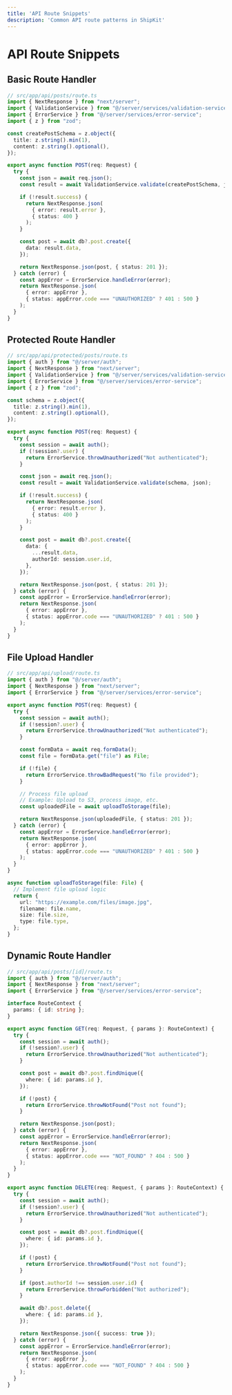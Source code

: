 ```yaml
---
title: 'API Route Snippets'
description: 'Common API route patterns in ShipKit'
---
```


# API Route Snippets

## Basic Route Handler

```typescript
// src/app/api/posts/route.ts
import { NextResponse } from "next/server";
import { ValidationService } from "@/server/services/validation-service";
import { ErrorService } from "@/server/services/error-service";
import { z } from "zod";

const createPostSchema = z.object({
  title: z.string().min(1),
  content: z.string().optional(),
});

export async function POST(req: Request) {
  try {
    const json = await req.json();
    const result = await ValidationService.validate(createPostSchema, json);

    if (!result.success) {
      return NextResponse.json(
        { error: result.error },
        { status: 400 }
      );
    }

    const post = await db?.post.create({
      data: result.data,
    });

    return NextResponse.json(post, { status: 201 });
  } catch (error) {
    const appError = ErrorService.handleError(error);
    return NextResponse.json(
      { error: appError },
      { status: appError.code === "UNAUTHORIZED" ? 401 : 500 }
    );
  }
}
```

## Protected Route Handler

```typescript
// src/app/api/protected/posts/route.ts
import { auth } from "@/server/auth";
import { NextResponse } from "next/server";
import { ValidationService } from "@/server/services/validation-service";
import { ErrorService } from "@/server/services/error-service";
import { z } from "zod";

const schema = z.object({
  title: z.string().min(1),
  content: z.string().optional(),
});

export async function POST(req: Request) {
  try {
    const session = await auth();
    if (!session?.user) {
      return ErrorService.throwUnauthorized("Not authenticated");
    }

    const json = await req.json();
    const result = await ValidationService.validate(schema, json);

    if (!result.success) {
      return NextResponse.json(
        { error: result.error },
        { status: 400 }
      );
    }

    const post = await db?.post.create({
      data: {
        ...result.data,
        authorId: session.user.id,
      },
    });

    return NextResponse.json(post, { status: 201 });
  } catch (error) {
    const appError = ErrorService.handleError(error);
    return NextResponse.json(
      { error: appError },
      { status: appError.code === "UNAUTHORIZED" ? 401 : 500 }
    );
  }
}
```

## File Upload Handler

```typescript
// src/app/api/upload/route.ts
import { auth } from "@/server/auth";
import { NextResponse } from "next/server";
import { ErrorService } from "@/server/services/error-service";

export async function POST(req: Request) {
  try {
    const session = await auth();
    if (!session?.user) {
      return ErrorService.throwUnauthorized("Not authenticated");
    }

    const formData = await req.formData();
    const file = formData.get("file") as File;

    if (!file) {
      return ErrorService.throwBadRequest("No file provided");
    }

    // Process file upload
    // Example: Upload to S3, process image, etc.
    const uploadedFile = await uploadToStorage(file);

    return NextResponse.json(uploadedFile, { status: 201 });
  } catch (error) {
    const appError = ErrorService.handleError(error);
    return NextResponse.json(
      { error: appError },
      { status: appError.code === "UNAUTHORIZED" ? 401 : 500 }
    );
  }
}

async function uploadToStorage(file: File) {
  // Implement file upload logic
  return {
    url: "https://example.com/files/image.jpg",
    filename: file.name,
    size: file.size,
    type: file.type,
  };
}
```

## Dynamic Route Handler

```typescript
// src/app/api/posts/[id]/route.ts
import { auth } from "@/server/auth";
import { NextResponse } from "next/server";
import { ErrorService } from "@/server/services/error-service";

interface RouteContext {
  params: { id: string };
}

export async function GET(req: Request, { params }: RouteContext) {
  try {
    const session = await auth();
    if (!session?.user) {
      return ErrorService.throwUnauthorized("Not authenticated");
    }

    const post = await db?.post.findUnique({
      where: { id: params.id },
    });

    if (!post) {
      return ErrorService.throwNotFound("Post not found");
    }

    return NextResponse.json(post);
  } catch (error) {
    const appError = ErrorService.handleError(error);
    return NextResponse.json(
      { error: appError },
      { status: appError.code === "NOT_FOUND" ? 404 : 500 }
    );
  }
}

export async function DELETE(req: Request, { params }: RouteContext) {
  try {
    const session = await auth();
    if (!session?.user) {
      return ErrorService.throwUnauthorized("Not authenticated");
    }

    const post = await db?.post.findUnique({
      where: { id: params.id },
    });

    if (!post) {
      return ErrorService.throwNotFound("Post not found");
    }

    if (post.authorId !== session.user.id) {
      return ErrorService.throwForbidden("Not authorized");
    }

    await db?.post.delete({
      where: { id: params.id },
    });

    return NextResponse.json({ success: true });
  } catch (error) {
    const appError = ErrorService.handleError(error);
    return NextResponse.json(
      { error: appError },
      { status: appError.code === "NOT_FOUND" ? 404 : 500 }
    );
  }
}
```
